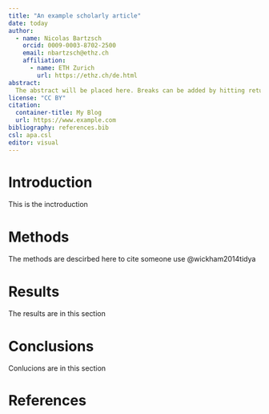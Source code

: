 ```yaml
---
title: "An example scholarly article"
date: today
author:
  - name: Nicolas Bartzsch
    orcid: 0009-0003-8702-2500
    email: nbartzsch@ethz.ch
    affiliation: 
      - name: ETH Zurich
        url: https://ethz.ch/de.html
abstract: 
  The abstract will be placed here. Breaks can be added by hitting return on the keyboard.
license: "CC BY"
citation: 
  container-title: My Blog
  url: https://www.example.com
bibliography: references.bib
csl: apa.csl
editor: visual
---
```


# Introduction

This is the inctroduction

# Methods

The methods are descirbed here to cite someone use @wickham2014tidya

# Results

The results are in this section

# Conclusions

Conlucions are in this section

# References
